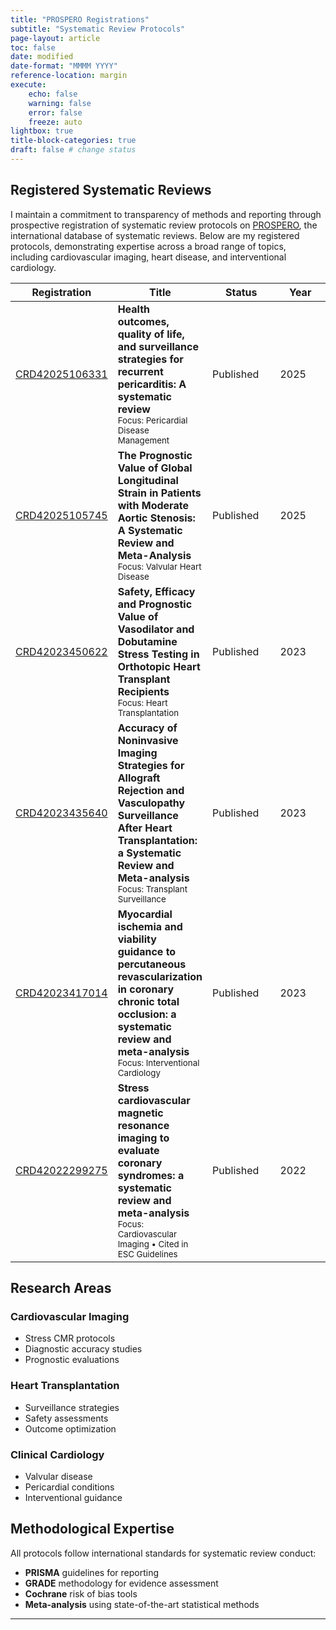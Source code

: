 ```yaml
---
title: "PROSPERO Registrations"
subtitle: "Systematic Review Protocols"
page-layout: article
toc: false
date: modified
date-format: "MMMM YYYY"
reference-location: margin
execute:
    echo: false
    warning: false
    error: false
    freeze: auto
lightbox: true
title-block-categories: true
draft: false # change status
---
```


## Registered Systematic Reviews

I maintain a commitment to transparency of methods and reporting through prospective registration of systematic review protocols on [PROSPERO](https://www.crd.york.ac.uk/prospero/), the international database of systematic reviews. Below are my registered protocols, demonstrating expertise across a broad range of topics, including cardiovascular imaging, heart disease, and interventional cardiology.

```{=html}
<div class="table-responsive">
<table class="table table-hover">
  <thead>
    <tr>
      <th scope="col">Registration</th>
      <th scope="col">Title</th>
      <th scope="col" style="width: 120px;">Status</th>
      <th scope="col" style="width: 100px;">Year</th>
    </tr>
  </thead>
  <tbody>
    <tr>
      <td>
        <a href="https://www.crd.york.ac.uk/prospero/display_record.php?ID=CRD42025106331" target="_blank" class="text-decoration-none">
          <i class="bi bi-box-arrow-up-right"></i> CRD42025106331
        </a>
      </td>
      <td>
        <strong>Health outcomes, quality of life, and surveillance strategies for recurrent pericarditis: A systematic review</strong>
        <br>
        <small class="text-muted">Focus: Pericardial Disease Management</small>
      </td>
      <td>
        <span class="badge bg-success">Published</span>
      </td>
      <td>2025</td>
    </tr>
    <tr>
      <td>
        <a href="https://www.crd.york.ac.uk/prospero/display_record.php?ID=CRD42025105745" target="_blank" class="text-decoration-none">
          <i class="bi bi-box-arrow-up-right"></i> CRD42025105745
        </a>
      </td>
      <td>
        <strong>The Prognostic Value of Global Longitudinal Strain in Patients with Moderate Aortic Stenosis: A Systematic Review and Meta-Analysis</strong>
        <br>
        <small class="text-muted">Focus: Valvular Heart Disease</small>
      </td>
      <td>
        <span class="badge bg-success">Published</span>
      </td>
      <td>2025</td>
    </tr>
    <tr>
      <td>
        <a href="https://www.crd.york.ac.uk/prospero/display_record.php?ID=CRD42023450622" target="_blank" class="text-decoration-none">
          <i class="bi bi-box-arrow-up-right"></i> CRD42023450622
        </a>
      </td>
      <td>
        <strong>Safety, Efficacy and Prognostic Value of Vasodilator and Dobutamine Stress Testing in Orthotopic Heart Transplant Recipients</strong>
        <br>
        <small class="text-muted">Focus: Heart Transplantation</small>
      </td>
      <td>
        <span class="badge bg-success">Published</span>
      </td>
      <td>2023</td>
    </tr>
    <tr>
      <td>
        <a href="https://www.crd.york.ac.uk/prospero/display_record.php?ID=CRD42023435640" target="_blank" class="text-decoration-none">
          <i class="bi bi-box-arrow-up-right"></i> CRD42023435640
        </a>
      </td>
      <td>
        <strong>Accuracy of Noninvasive Imaging Strategies for Allograft Rejection and Vasculopathy Surveillance After Heart Transplantation: a Systematic Review and Meta-analysis</strong>
        <br>
        <small class="text-muted">Focus: Transplant Surveillance</small>
      </td>
      <td>
        <span class="badge bg-success">Published</span>
      </td>
      <td>2023</td>
    </tr>
    <tr>
      <td>
        <a href="https://www.crd.york.ac.uk/prospero/display_record.php?ID=CRD42023417014" target="_blank" class="text-decoration-none">
          <i class="bi bi-box-arrow-up-right"></i> CRD42023417014
        </a>
      </td>
      <td>
        <strong>Myocardial ischemia and viability guidance to percutaneous revascularization in coronary chronic total occlusion: a systematic review and meta-analysis</strong>
        <br>
        <small class="text-muted">Focus: Interventional Cardiology</small>
      </td>
      <td>
        <span class="badge bg-success">Published</span>
      </td>
      <td>2023</td>
    </tr>
    <tr>
      <td>
        <a href="https://www.crd.york.ac.uk/prospero/display_record.php?ID=CRD42022299275" target="_blank" class="text-decoration-none">
          <i class="bi bi-box-arrow-up-right"></i> CRD42022299275
        </a>
      </td>
      <td>
        <strong>Stress cardiovascular magnetic resonance imaging to evaluate coronary syndromes: a systematic review and meta-analysis</strong>
        <br>
        <small class="text-muted">Focus: Cardiovascular Imaging • <span class="badge bg-warning text-dark">Cited in ESC Guidelines</span></small>
      </td>
      <td>
        <span class="badge bg-success">Published</span>
      </td>
      <td>2022</td>
    </tr>
  </tbody>
</table>
</div>
```

## Research Areas

::: {.grid}
::: {.g-col-12 .g-col-md-4}
### Cardiovascular Imaging
- Stress CMR protocols
- Diagnostic accuracy studies
- Prognostic evaluations
:::

::: {.g-col-12 .g-col-md-4}
### Heart Transplantation
- Surveillance strategies
- Safety assessments
- Outcome optimization
:::

::: {.g-col-12 .g-col-md-4}
### Clinical Cardiology
- Valvular disease
- Pericardial conditions
- Interventional guidance
:::
:::

## Methodological Expertise

All protocols follow international standards for systematic review conduct:

- **PRISMA** guidelines for reporting
- **GRADE** methodology for evidence assessment
- **Cochrane** risk of bias tools
- **Meta-analysis** using state-of-the-art statistical methods

---

<style>
.table td {
  vertical-align: middle;
}

.badge {
  font-weight: normal;
}

@media (max-width: 768px) {
  .table {
    font-size: 0.875rem;
  }
  
  .table td:nth-child(3),
  .table td:nth-child(4),
  .table th:nth-child(3),
  .table th:nth-child(4) {
    display: none;
  }
}
</style>